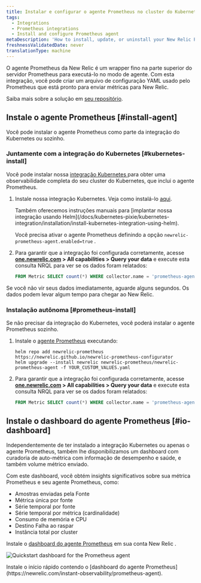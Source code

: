 ```yaml
---
title: Instalar e configurar o agente Prometheus no cluster do Kubernetes
tags:
  - Integrations
  - Prometheus integrations
  - Install and configure Prometheus agent
metaDescription: 'How to install, update, or uninstall your New Relic Prometheus agent alongside the Kubernetes integration.'
freshnessValidatedDate: never
translationType: machine
---
```




O agente Prometheus da New Relic é um wrapper fino na parte superior do servidor Prometheus para executá-lo no modo de agente. Com esta integração, você pode criar um arquivo de configuração YAML usado pelo Prometheus que está pronto para enviar métricas para New Relic.

Saiba mais sobre a solução em [seu repositório](https://github.com/newrelic/newrelic-prometheus-configurator).

## Instale o agente Prometheus [#install-agent]

Você pode instalar o agente Prometheus como parte da integração do Kubernetes ou sozinho.

### Juntamente com a integração do Kubernetes [#kubernetes-install]

Você pode instalar nossa [integração Kubernetes ](/docs/kubernetes-pixie/kubernetes-integration/get-started/introduction-kubernetes-integration)para obter uma observabilidade completa do seu cluster do Kubernetes, que inclui o agente Prometheus.

1. Instale nossa integração Kubernetes. Veja como instalá-lo [aqui](/docs/kubernetes-pixie/kubernetes-integration/installation/kubernetes-integration-install-configure).

   <Callout variant="tip">
     Também oferecemos instruções manuais para [implantar nossa integração usando Helm](/docs/kubernetes-pixie/kubernetes-integration/installation/install-kubernetes-integration-using-helm).

     Você precisa ativar o agente Prometheus definindo a opção `newrelic-prometheus-agent.enabled=true` .
   </Callout>

2. Para garantir que a integração foi configurada corretamente, acesse <DNT>**[one.newrelic.com](https://one.newrelic.com) > All capabilities > Query your data**</DNT> e execute esta consulta NRQL para ver se os dados foram relatados:

   ```sql
   FROM Metric SELECT count(*) WHERE collector.name = 'prometheus-agent' AND cluster_name = 'YOUR_CLUSTER_NAME' since 1 hour ago
   ```

<Callout variant="tip">
  Se você não vir seus dados imediatamente, aguarde alguns segundos. Os dados podem levar algum tempo para chegar ao New Relic.
</Callout>

### Instalação autônoma [#prometheus-install]

Se não precisar da integração do Kubernetes, você poderá instalar o agente Prometheus sozinho.

1. Instale o [agente Prometheus](https://github.com/newrelic/newrelic-prometheus-configurator#readme) executando:

   ```shell
   helm repo add newrelic-prometheus https://newrelic.github.io/newrelic-prometheus-configurator
   helm upgrade --install newrelic newrelic-prometheus/newrelic-prometheus-agent -f YOUR_CUSTOM_VALUES.yaml
   ```

2. Para garantir que a integração foi configurada corretamente, acesse <DNT>**[one.newrelic.com](https://one.newrelic.com) > All capabilities > Query your data**</DNT> e execute esta consulta NRQL para ver se os dados foram relatados:

   ```sql
   FROM Metric SELECT count(*) WHERE collector.name = 'prometheus-agent' since 1 hour ago
   ```

## Instale o dashboard do agente Prometheus [#io-dashboard]

Independentemente de ter instalado a integração Kubernetes ou apenas o agente Prometheus, também lhe disponibilizamos um dashboard com curadoria de auto-métrica com informação de desempenho e saúde, e também volume métrico enviado.

Com este dashboard, você obtém insights significativos sobre sua métrica Prometheus e seu agente Prometheus, como:

* Amostras enviadas pela Fonte
* Métrica única por fonte
* Série temporal por fonte
* Série temporal por métrica (cardinalidade)
* Consumo de memória e CPU
* Destino Falha ao raspar
* Instância total por cluster

Instale o [dashboard do agente Prometheus](https://newrelic.com/instant-observability/prometheus-agent) em sua conta New Relic .

<img
  title="Quickstart dashboard for the Prometheus agent"
  alt="Quickstart dashboard for the Prometheus agent"
  src={infrastructurePrometheusIoDashboard}
/>

<figcaption>
  Instale o início rápido contendo o [dashboard do agente Prometheus](https://newrelic.com/instant-observability/prometheus-agent).
</figcaption>